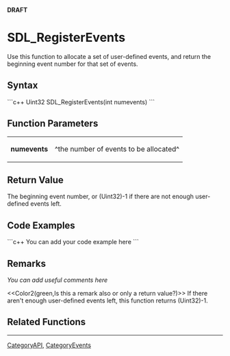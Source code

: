 <!-- pragma section-numbers off -->
<!-- pragma disable-camelcase -->
'''DRAFT'''

= SDL_RegisterEvents =
Use this function to allocate a set of user-defined events, and return the beginning event number for that set of events.


== Syntax ==
```c++
Uint32 SDL_RegisterEvents(int numevents)
```

== Function Parameters ==
{|
|'''numevents'''
|^the number of events to be allocated^
|}

== Return Value ==
The beginning event number, or (Uint32)-1 if there are not enough user-defined events left.

== Code Examples ==
```c++
You can add your code example here
```

== Remarks ==
''You can add useful comments here''

<<Color2(green,Is this a remark also or only a return value?)>>
If there aren't enough user-defined events left, this function returns (Uint32)-1.


== Related Functions ==

----
[[CategoryAPI]], [[CategoryEvents]]
